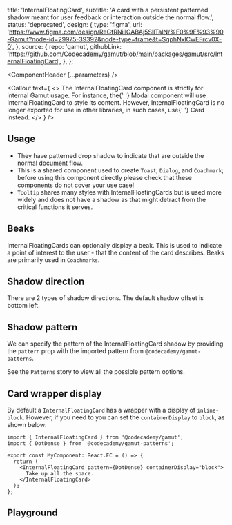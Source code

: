 


  title: 'InternalFloatingCard',
  subtitle:
    'A card with a persistent patterned shadow meant for user feedback or interaction outside the normal flow.',
  status: 'deprecated',
  design: {
    type: 'figma',
    url: 'https://www.figma.com/design/ReGfRNillGABAj5SlITalN/%F0%9F%93%90-Gamut?node-id=29975-39392&node-type=frame&t=SgphNxlCwEFrcv0X-0',
  },
  source: {
    repo: 'gamut',
    githubLink:
      'https://github.com/Codecademy/gamut/blob/main/packages/gamut/src/InternalFloatingCard',
  },
};

<Meta of={InternalFloatingCardStories} />

<ComponentHeader {...parameters} />

<Callout
  text={
    <>
      The InternalFloatingCard component is strictly for internal Gamut usage.
      For instance, the{' '}
      <LinkTo id="Molecules/Modals/Modal">Modal component</LinkTo> will use
      InternalFloatingCard to style its content. However, InternalFloatingCard
      is no longer exported for use in other libraries, in such cases, use{' '}
      <LinkTo id="Atoms/Card">Card</LinkTo> instead.
    </>
  }
/>

## Usage

- They have patterned drop shadow to indicate that are outside the normal document flow.
- This is a shared component used to create `Toast`, `Dialog`, and `Coachmark`; before using this component directly please check that these components do not cover your use case!
- `Tooltip` shares many styles with InternalFloatingCards but is used more widely and does not have a shadow as that might detract from the critical functions it serves.

## Beaks

InternalFloatingCards can optionally display a beak. This is used to indicate a point of interest to the user - that the content of the card describes. Beaks are primarily used in `Coachmarks`.

<Canvas of={InternalFloatingCardStories.BeakBottomLeft} />
<Canvas of={InternalFloatingCardStories.BeakBottomRight} />
<Canvas of={InternalFloatingCardStories.BeakTopLeft} />
<Canvas of={InternalFloatingCardStories.BeakTopRight} />

## Shadow direction

There are 2 types of shadow directions. The default shadow offset is bottom left.

<Canvas of={InternalFloatingCardStories.ShadowBottomLeft} />
<Canvas of={InternalFloatingCardStories.ShadowBottomRight} />

## Shadow pattern

We can specify the pattern of the InternalFloatingCard shadow by providing the `pattern` prop with the imported pattern from `@codecademy/gamut-patterns`.

See the <LinkTo id="Atoms/Patterns">`Patterns`</LinkTo> story to view all the possible pattern options.

<Canvas of={InternalFloatingCardStories.ShadowPattern} />

## Card wrapper display

By default a `InternalFloatingCard` has a wrapper with a display of `inline-block`. However, if you need to you can set the `containerDisplay` to `block`, as shown below:

```tsx
import { InternalFloatingCard } from '@codecademy/gamut';
import { DotDense } from '@codecademy/gamut-patterns';

export const MyComponent: React.FC = () => {
  return (
    <InternalFloatingCard pattern={DotDense} containerDisplay="block">
      Take up all the space.
    </InternalFloatingCard>
  );
};
```

## Playground

<Canvas sourceState="shown" of={InternalFloatingCardStories.Default} />

<Controls />
